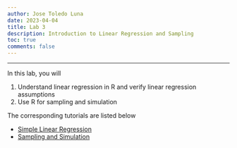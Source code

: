 ```yaml
---
author: Jose Toledo Luna
date: 2023-04-04
title: Lab 3 
description: Introduction to Linear Regression and Sampling
toc: true
comments: false
---
```


---

In this lab, you will

1. Understand linear regression in R and verify linear regression assumptions
2. Use R for sampling and simulation

The corresponding tutorials are listed below

- [Simple Linear Regression](/ucla/stats10/simple_linear_regression.qmd)
- [Sampling and Simulation](/ucla/stats10/sampling_simulation.qmd)